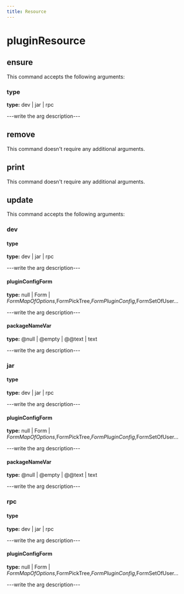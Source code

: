 ```yaml
---
title: Resource
---
```


# pluginResource

## ensure

This command accepts the following arguments:

### type
**type:** dev | jar | rpc

---write the arg description---


## remove

This command doesn't require any additional arguments.


## print

This command doesn't require any additional arguments.


## update

This command accepts the following arguments:

### dev
#### type
**type:** dev | jar | rpc

---write the arg description---

#### pluginConfigForm
**type:** null | Form | $FormMapOfOptions,$FormPickTree,$FormPluginConfig,$FormSetOfUser...

---write the arg description---

#### packageNameVar
**type:** @null | @empty | @@text | text

---write the arg description---

### jar
#### type
**type:** dev | jar | rpc

---write the arg description---

#### pluginConfigForm
**type:** null | Form | $FormMapOfOptions,$FormPickTree,$FormPluginConfig,$FormSetOfUser...

---write the arg description---

#### packageNameVar
**type:** @null | @empty | @@text | text

---write the arg description---

### rpc
#### type
**type:** dev | jar | rpc

---write the arg description---

#### pluginConfigForm
**type:** null | Form | $FormMapOfOptions,$FormPickTree,$FormPluginConfig,$FormSetOfUser...

---write the arg description---


